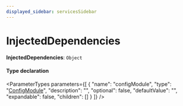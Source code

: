 ```yaml
---
displayed_sidebar: servicesSidebar
---
```



# InjectedDependencies

 **InjectedDependencies**: `Object`

#### Type declaration

<ParameterTypes parameters={[
  {
    "name": "configModule",
    "type": "[ConfigModule](ConfigModule-1.mdx)",
    "description": "",
    "optional": false,
    "defaultValue": "",
    "expandable": false,
    "children": []
  }
]} />
